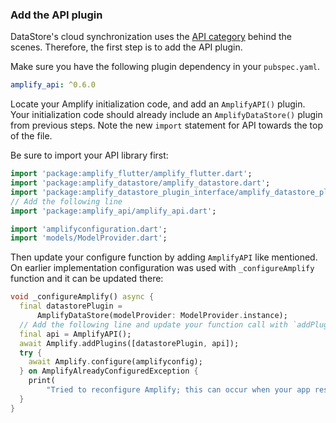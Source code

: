 ### Add the API plugin

DataStore's cloud synchronization uses the [API category](/lib/graphqlapi/getting-started) behind the scenes. Therefore, the first step is to add the API plugin.

Make sure you have the following plugin dependency in your `pubspec.yaml`.

```yaml
amplify_api: ^0.6.0
```

Locate your Amplify initialization code, and add an `AmplifyAPI()` plugin. Your initialization code should already include an `AmplifyDataStore()` plugin from previous steps. Note the new `import` statement for API towards the top of the file.

Be sure to import your API library first:

```dart
import 'package:amplify_flutter/amplify_flutter.dart';
import 'package:amplify_datastore/amplify_datastore.dart';
import 'package:amplify_datastore_plugin_interface/amplify_datastore_plugin_interface.dart';
// Add the following line
import 'package:amplify_api/amplify_api.dart';

import 'amplifyconfiguration.dart';
import 'models/ModelProvider.dart';
```

Then update your configure function by adding `AmplifyAPI` like mentioned. On earlier implementation configuration was used with `_configureAmplify` function and it can be updated there:

```dart
void _configureAmplify() async {
  final datastorePlugin =
      AmplifyDataStore(modelProvider: ModelProvider.instance);
  // Add the following line and update your function call with `addPlugins`
  final api = AmplifyAPI();
  await Amplify.addPlugins([datastorePlugin, api]);
  try {
    await Amplify.configure(amplifyconfig);
  } on AmplifyAlreadyConfiguredException {
    print(
        "Tried to reconfigure Amplify; this can occur when your app restarts on Android.");
  }
}
```
